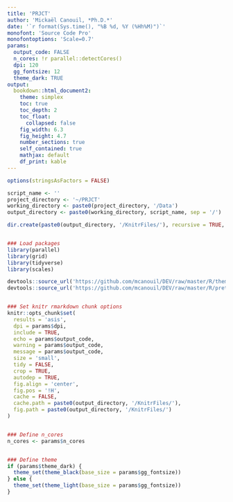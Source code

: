 ```yaml
---
title: 'PRJCT'
author: 'Mickaël Canouil, *Ph.D.*'
date: '`r format(Sys.time(), "%B %d, %Y (%Hh%M)")`'
monofont: 'Source Code Pro'
monofontoptions: 'Scale=0.7'
params:
  output_code: FALSE
  n_cores: !r parallel::detectCores()
  dpi: 120
  gg_fontsize: 12
  theme_dark: TRUE
output:
  bookdown::html_document2:
    theme: simplex
    toc: true
    toc_depth: 2
    toc_float: 
      collapsed: false
    fig_width: 6.3
    fig_height: 4.7
    number_sections: true
    self_contained: true
    mathjax: default
    df_print: kable
---
```


```r
options(stringsAsFactors = FALSE)

script_name <- ''
project_directory <- '~/PRJCT'
working_directory <- paste0(project_directory, '/Data')
output_directory <- paste0(working_directory, script_name, sep = '/')

dir.create(paste0(output_directory, '/KnitrFiles/'), recursive = TRUE, showWarnings = FALSE, mode = '0777')


### Load packages
library(parallel)
library(grid)
library(tidyverse)
library(scales)

devtools::source_url('https://github.com/mcanouil/DEV/raw/master/R/theme_black.R')
devtools::source_url('https://github.com/mcanouil/DEV/raw/master/R/pretty_kable.R')


### Set knitr rmarkdown chunk options
knitr::opts_chunk$set(
  results = 'asis',
  dpi = params$dpi,
  include = TRUE,
  echo = params$output_code,
  warning = params$output_code,
  message = params$output_code,
  size = 'small',
  tidy = FALSE,
  crop = TRUE,
  autodep = TRUE,
  fig.align = 'center',
  fig.pos = '!H',
  cache = FALSE,
  cache.path = paste0(output_directory, '/KnitrFiles/'),
  fig.path = paste0(output_directory, '/KnitrFiles/')
)


### Define n_cores
n_cores <- params$n_cores


### Define theme
if (params$theme_dark) {
  theme_set(theme_black(base_size = params$gg_fontsize))
} else {
  theme_set(theme_light(base_size = params$gg_fontsize))
}
```
